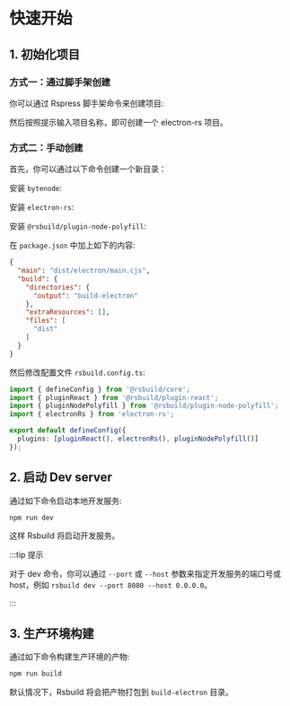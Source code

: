 # 快速开始


## 1. 初始化项目

### 方式一：通过脚手架创建

你可以通过 Rspress 脚手架命令来创建项目:

<PackageManagerTabs command="create electron-rs@latest" />

然后按照提示输入项目名称，即可创建一个 electron-rs 项目。

### 方式二：手动创建

首先，你可以通过以下命令创建一个新目录：

<PackageManagerTabs command="create rsbuild@latest" />


安装 `bytenode`:

<PackageManagerTabs command="install bytenode" />

安装 `electron-rs`:
<PackageManagerTabs command="install electron-rs -D" />

安装 `@rsbuild/plugin-node-polyfill`:
<PackageManagerTabs command="install @rsbuild/plugin-node-polyfill -D" />



在 `package.json` 中加上如下的内容:

``` json
{
  "main": "dist/electron/main.cjs",
  "build": {
    "directories": {
      "output": "build-electron"
    },
    "extraResources": [],
    "files": [
      "dist"
    ]
  }
}

```

然后修改配置文件 `rsbuild.config.ts`:

```ts title="rsbuild.config.ts"
import { defineConfig } from '@rsbuild/core';
import { pluginReact } from '@rsbuild/plugin-react';
import { pluginNodePolyfill } from '@rsbuild/plugin-node-polyfill';
import { electronRs } from 'electron-rs';

export default defineConfig({
  plugins: [pluginReact(), electronRs(), pluginNodePolyfill()]
});

```


## 2. 启动 Dev server

通过如下命令启动本地开发服务:

```bash
npm run dev
```

这样 Rsbuild 将启动开发服务。

:::tip 提示

对于 dev 命令，你可以通过 `--port` 或 `--host` 参数来指定开发服务的端口号或 host，例如 `rsbuild dev --port 8080 --host 0.0.0.0`。

:::

## 3. 生产环境构建

通过如下命令构建生产环境的产物:

```bash
npm run build
```

默认情况下，Rsbuild 将会把产物打包到 `build-electron` 目录。
